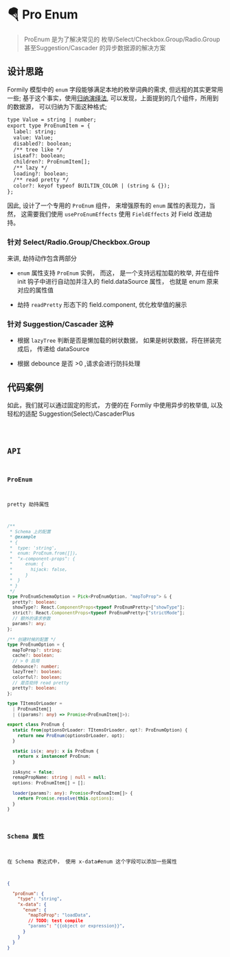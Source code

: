 # 🪂 Pro Enum

> ProEnum 是为了解决常见的 枚举/Select/Checkbox.Group/Radio.Group 甚至Suggestion/Cascader 的异步数据源的解决方案


## 设计思路
Formily 模型中的 `enum` 字段能够满足本地的枚举词典的需求, 但远程的其实更常用一些; 基于这个事实，使用[归纳演绎法](https://mp.weixin.qq.com/s/9gCJudLQTjVMcm4DzMbgvA), 可以发现，上面提到的几个组件，所用到的数据源， 可以归纳为下面这种格式;

```tsx | pure
type Value = string | number;
export type ProEnumItem = {
  label: string;
  value: Value;
  disabled?: boolean;
  /** tree like */
  isLeaf?: boolean;
  children?: ProEnumItem[];
  /** lazy */
  loading?: boolean;
  /** read pretty */
  color?: keyof typeof BUILTIN_COLOR | (string & {});
};
```

因此, 设计了一个专用的 `ProEnum` 组件， 来增强原有的 `enum` 属性的表现力，当然， 这需要我们使用 `useProEnumEffects` 使用 `FieldEffects` 对 Field 改进劫持。

### 针对 Select/Radio.Group/Checkbox.Group

来讲, 劫持动作包含两部分

- `enum` 属性支持 `ProEnum` 实例， 而这， 是一个支持远程加载的枚举, 并在组件 init 钩子中进行自动加并注入的 field.dataSource 属性， 也就是 enum 原来对应的属性值

- 劫持 `readPretty` 形态下的 field.component, 优化枚举值的展示

### 针对 Suggestion/Cascader 这种

- 根据 `lazyTree` 判断是否是懒加载的树状数据， 如果是树状数据，将在拼装完成后， 传递给 dataSource

- 根据 debounce 是否 >0 ,请求会进行防抖处理

## 代码案例

如此，我们就可以通过固定的形式， 方便的在 Formliy 中使用异步的枚举值, 以及轻松的适配 Suggestion(Select)/CascaderPlus

<code src="../demos/ProEnum.tsx"  />

## API

### ProEnum

pretty 劫持属性

```ts | pure
/**
 * Schema 上的配置
 * @example
 * {
 *  type: 'string',
 *  enum: ProEnum.from([]),
 *  "x-component-props": {
 *     enum: {
 *       hijack: false,
 *     }
 *  }
 * }
 */
type ProEnumSchemaOption = Pick<ProEnumOption, "mapToProp"> & {
  pretty?: boolean;
  showType?: React.ComponentProps<typeof ProEnumPretty>["showType"];
  strict?: React.ComponentProps<typeof ProEnumPretty>["strictMode"];
  // 额外的请求参数
  params?: any;
};

/** 创建时候的配置 */
type ProEnumOption = {
  mapToProp?: string;
  cache?: boolean;
  // > 0 启用
  debounce?: number;
  lazyTree?: boolean;
  colorful?: boolean;
  // 是否劫持 read pretty
  pretty?: boolean;
};

type TItemsOrLoader =
  | ProEnumItem[]
  | ((params?: any) => Promise<ProEnumItem[]>);

export class ProEnum {
  static from(optionsOrLoader: TItemsOrLoader, opt?: ProEnumOption) {
    return new ProEnum(optionsOrLoader, opt);
  }

  static is(x: any): x is ProEnum {
    return x instanceof ProEnum;
  }

  isAsync = false;
  remapPropName: string | null = null;
  options: ProEnumItem[] = [];

  loader(params?: any): Promise<ProEnumItem[]> {
    return Promise.resolve(this.options);
  }
}
```

### Schema 属性

在 Schema 表达式中， 使用 x-data#enum 这个字段可以添加一些属性

```json
{

  "proEnum": {
    "type": "string",
    "x-data": {
      "enum": {
        "mapToProp": "loadData",
        // TODO: test compile
        "params": "{{object or expression}}",
      }
    }
  }
}
```


